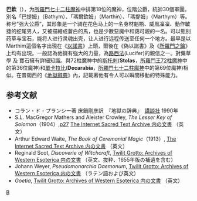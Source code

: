 '''巴欽'''（{{lang-en|'''Bathin'''}}），为[[所羅門七十二柱魔神|所羅門七十二柱魔神]]中排第18位的魔神，位階公爵，統帥30個軍團。別名「巴提姆」（Bathym）、「瑪爾欽姆」（Marthin）、「瑪提姆」（Marthym）等。称号“强大公爵”，其形象是一个骑在花色马上的一名身材魁梧、威風凜凜、動作敏捷的蛇尾男人，又被描繪成蒼白的馬，也是少數惡魔中和藹可親的一名。可以甄别药草与宝石，能将人进行灵魂出壳，让人进行远程传送至任何一个地方。最早是以Marthim這個名字出現在《[[以諾書|以諾書]]》上頭，爾後在《偽以諾書》及《[[所羅門之鑰|所羅門之鑰]]》上均有出現。一般認為他擁有強大的力量，為[[路西法|路西法]](Lucifer)的親信之一。對藥草學 及 寶石擁有詳細知識。與72柱魔神中的[[斯托剌|斯托剌]]('''Stolas'''，[[所羅門王72柱魔神|所羅門王72柱魔神]]中的第36位魔神)和[[單卡拉比|單卡拉比]]('''Decarabia'''，[[所羅門七十二柱魔神|所羅門七十二柱魔神]]中的第69位魔神)相似。在普朗西的《[[地獄辭典|地獄辭典]]》內，記載著他有令人可以瞬間移動的特殊能力。

==参考文献==
* コラン・ド・プランシー著 床鍋剛彦訳　『地獄の辞典』　[[講談社|講談社]] 1990年
* S.L. MacGregor Mathers and Aleister Crowley, ''The Lesser Key of Solomon''（1904）,[http://www.sacred-texts.com/grim/lks/lks05.htm p27] {{WebCite|url=https://www.webcitation.org/66dbvepRp?url=http://www.sacred-texts.com/grim/lks/lks05.htm |date=20120403023119 |dateformat=iso }} [http://www.sacred-texts.com/grim/lks/index.htm The Internet Sacred Text Archive 内の文書] {{Wayback|url=http://www.sacred-texts.com/grim/lks/index.htm |date=20101202152038 }}（英文）
* Arthur Edward Waite, ''The Book of Ceremonial Magic''（1913）, [http://www.sacred-texts.com/grim/bcm/index.htm The Internet Sacred Text Archive 内の文書] {{Wayback|url=http://www.sacred-texts.com/grim/bcm/index.htm |date=20101202152057 }}（英文）
* Reginald Scot, ''Discoverie of Witchcraft'', [http://www.esotericarchives.com/solomon/scot16.htm Twilit Grotto: Archives of Western Esoterica 内の文書] {{Wayback|url=http://www.esotericarchives.com/solomon/scot16.htm |date=20210126232251 }}（英文、抜粋、1655年版の補遺を含む）
* Johann Weyer, ''Pseudomonarchia Daemonum'', [http://www.esotericarchives.com/solomon/weyer.htm Twilit Grotto: Archives of Western Esoterica 内の文書] {{WebCite|url=https://www.webcitation.org/6IGSsvZjr?url=http://www.esotericarchives.com/solomon/weyer.htm |date=20130721000243 |dateformat=iso }}（ラテン語および英文）
* ''Goetia'', [http://www.esotericarchives.com/solomon/goetia.htm Twilit Grotto: Archives of Western Esoterica 内の文書] {{Wayback|url=http://www.esotericarchives.com/solomon/goetia.htm |date=20070523204557 }}（英文）

{{所罗门七十二柱魔神}}

[[category:所罗门七十二柱魔神|B]]